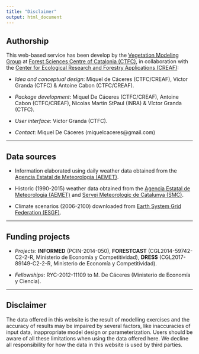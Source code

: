 ```yaml
---
title: "Disclaimer"
output: html_document
---
```


## Authorship

This web-based service has been develop by the [Vegetation Modeling Group](http://vegmod.github.iu/)
at [Forest Sciences Centre of Catalonia (CTFC)](http://www.ctfc.cat),
in collaboration with the
[Center for Ecological Research and Forestry Applications (CREAF)](http://www.creaf.cat/):

  + *Idea and conceptual design*: Miquel de Cáceres (CTFC/CREAF), Víctor Granda (CTFC) & Antoine Cabon (CTFC/CREAF).
  
  + *Package development*: Miquel De Cáceres (CTFC/CREAF), Antoine Cabon (CTFC/CREAF), Nicolas Martin StPaul (INRA) & Víctor Granda (CTFC).
  
  + *User interface*: Víctor Granda (CTFC).
  
  + *Contact*: Miquel De Cáceres (miquelcaceres@gmail.com)

---

## Data sources

  + Information elaborated using daily weather data obtained from the
    [Agencia Estatal de Meteorologia (AEMET)](http://www.aemet.es).
    
  + Historic (1990-2015) weather data obtained from the
    [Agencia Estatal de Meteorologia (AEMET)](http://www.aemet.es) and
    [Servei Meteorologic de Catalunya (SMC)](http://www.meteo.cat).
  
  + Climate scenarios (2006-2100) downloaded from
    [Earth System Grid Federation (ESGF)](http://esgf.llnl.gov/).

---

## Funding projects

  + *Projects*: **INFORMED** (PCIN-2014-050), **FORESTCAST** (CGL2014-59742-C2-2-R,
    Ministerio de Economía y Competitividad), **DRESS** (CGL2017-89149-C2-2-R, Ministerio de Economía y Competitividad).

  + *Fellowships*: RYC-2012-11109 to M. De Cáceres (Ministerio de Economía y
    Ciencia).

---

## Disclaimer

The data offered in this website is the result of modelling exercises and the
accuracy of results may be impaired by several factors, like inaccuracies of
input data, inappropriate model design or parameterization. Users should be aware
of all these limitations when using the data offered here. We decline all
responsibility for how the data in this website is used by third parties.
